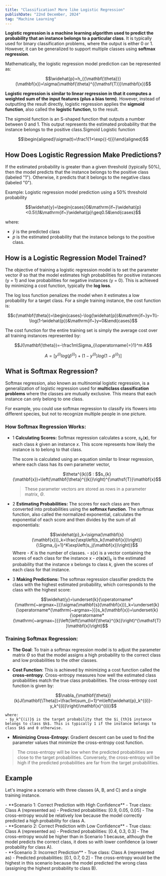 ```yaml
---
title: "Classification? More like Logistic Regression"
publishDate: "22nd December, 2024"
tag: "Machine Learning"
---
```


**Logistic regression is a machine learning algorithm used to predict the probability that an instance belongs to a particular class**. It is typically used for binary classification problems, where the output is either 0 or 1. However, it can be generalized to support multiple classes using **softmax regression**.

Mathematically, the logistic regression model prediction can be represented as:

<center className="p-12 py-10">$$\widehat{p}=h_{{\mathbf{\theta}}}(\mathbf{x})=\sigma(\mathbf{\theta}^{{\mathsf{T}}}\mathbf{x})$$</center>

**Logistic regression is similar to linear regression in that it computes a weighted sum of the input features (plus a bias term)**. However, instead of outputting the result directly, logistic regression applies the **sigmoid function**, also called the **logistic function**, to the result.

The sigmoid function is an S-shaped function that outputs a number between 0 and 1. This output represents the estimated probability that the instance belongs to the positive class.<Sidenote number={1}>Sigmoid Logistic function</Sidenote>

<center className="p-12 py-10">$$\begin{aligned}\sigma(t)=\frac1{1+\exp{(-t)}}\end{aligned}$$</center>

## How Does Logistic Regression Make Predictions?

If the estimated probability is greater than a given threshold (typically 50%), then the model predicts that the instance belongs to the positive class (labeled "1"). Otherwise, it predicts that it belongs to the negative class (labeled "0").

Example: Logistic regression model prediction using a 50% threshold probability

<center className="p-12 py-10">$$\widehat{y}=\begin{cases}0&\mathrm{if~}\widehat{p}<0.5\\1&\mathrm{if~}\widehat{p}\geq0.5&\end{cases}$$</center>

where:

- $\widehat{y}$ is the predicted class
- $p$ is the estimated probability that the instance belongs to the positive class.

## How is a Logistic Regression Model Trained?

The objective of training a logistic regression model is to set the parameter vector $\theta$ so that the model estimates high probabilities for positive instances (y = 1) and low probabilities for negative instances (y = 0). This is achieved by minimizing a cost function, typically the **log loss**.

The log loss function penalizes the model when it estimates a low probability for a target class. For a single training instance, the cost function is:

$$c(\mathbf{\theta})=\begin{cases}-\log(\widehat{p})&\mathrm{if~}y=1\\-\log(1-\widehat{p})&\mathrm{if~}y=0&\end{cases}$$

The cost function for the entire training set is simply the average cost over all training instances represented by:

$$J(\mathbf{\theta})=-\frac1m\Sigma_{i\operatorname{=}1}^m A$$

$$A = \left[y^{(i)}log{\left(\widehat{p}^{(i)}\right)}+ \left(1-y^{(i)}\right)log{\left(1-\widehat{p}^{(i)}\right)}\right]$$



## What is Softmax Regression?

Softmax regression, also known as multinomial logistic regression, is a generalization of logistic regression used for **multiclass classification problems** where the classes are mutually exclusive. This means that each instance can only belong to one class.

For example, you could use softmax regression to classify iris flowers into different species, but not to recognize multiple people in one picture.

### How Softmax Regression Works:

- 1 **Calculating Scores:** Softmax regression calculates a score, $s_{k}(\mathbf{x})$, for each class $k$ given an instance _x_. This score represents how likely the instance is to belong to that class. 

    The score is calculated using an equation similar to linear regression, where each class has its own parameter vector, 

    <center className="p-12 py-10">$\theta^{(k)}$ : $$s_{k}(\mathbf{x})=\left(\mathbf{\theta}^{(k)}\right)^{\mathsf{T}}\mathbf{x}$$</center>

    > These parameter vectors are stored as rows in a parameter matrix, _Θ_.

- 2 **Estimating Probabilities:** The scores for each class are then converted into probabilities using the **softmax function**. The softmax function, also called the normalized exponential, calculates the exponential of each score and then divides by the sum of all exponentials:

    $$\widehat{p}_k=\sigma(\mathbf{s}(\mathbf{x}))_k=\frac{\exp\left(s_k(\mathbf{x})\right)}{\Sigma_{j=1}^K\exp\left(s_j(\mathbf{x})\right)}$$
        Where
        - $K$ is the number of classes.
        - $s( x)$  is a vector containing the scores of each class for the instance x
        - $\left.\sigma(\mathbf{s}(\mathbf{x})\right)_k$ is the estimated probability that the instance x belongs to class $k$, given the scores of each class for that instance.
	
- 3 **Making Predictions:** The softmax regression classifier predicts the class with the highest estimated probability, which corresponds to the class with the highest score:

    <center className="p-12 py-10">$$\widehat{y}=\underset{k}{\operatorname*{\mathrm{~argmax~}}}\sigma(\mathbf{s}(\mathbf{x}))_k=\underset{k}{\operatorname*{\mathrm{~argmax~}}}s_k(\mathbf{x})=\underset{k}{\operatorname*{\mathrm{~argmax~}}}\left(\left(\mathbf{\theta}^{(k)}\right)^{\mathsf{T}}\mathbf{x}\right)$$</center>

### Training Softmax Regression:

- **The Goal**: To train a softmax regression model is to adjust the parameter matrix _Θ_ so that the model assigns a high probability to the correct class and low probabilities to the other classes.
    
- **Cost Function**: This is achieved by minimizing a cost function called the **cross-entropy**. Cross-entropy measures how well the estimated class probabilities match the true class probabilities. The cross-entropy cost function is given by:

<center className="p-12 py-10">$$\nabla_{\mathbf{\theta}}(k)J(\mathbf{\Theta})=\frac1m\sum_{i=1}^m\left(\widehat{p}_k^{(i)}-y_k^{(i)}\right)\mathbf{x}^{(i)}$$</center>

	where:
	- $y_k^{(i)}$ is the target probability that the $i_{th}$ instance belongs to class $k$. This is typically 1 if the instance belongs to class $k$ and 0 otherwise.

- **Minimizing Cross-Entropy:** Gradient descent can be used to find the parameter values that minimize the cross-entropy cost function.

> The cross-entropy will be low when the predicted probabilities are close to the target probabilities. Conversely, the cross-entropy will be high if the predicted probabilities are far from the target probabilities.

## Example

Let's imagine a scenario with three classes (A, B, and C) and a single training instance.

<div className="rounded-lg bg-zinc-500 pb-8">
- **Scenario 1: Correct Prediction with High Confidence**
    - True class: Class A (represented as)
    - Predicted probabilities: [0.9, 0.05, 0.05]
    - The cross-entropy would be relatively low because the model correctly predicted a high probability for class A.
</div>

<div className="rounded-lg bg-zinc-600">
- **Scenario 2: Correct Prediction with Low Confidence**
    - True class: Class A (represented as)
    - Predicted probabilities: [0.4, 0.3, 0.3]
    - The cross-entropy would be higher than in Scenario 1 because, although the model predicts the correct class, it does so with lower confidence (a lower probability for class A).
</div>

<div className="rounded-lg bg-zinc-700">
- **Scenario 3: Incorrect Prediction**
    - True class: Class A (represented as)
    - Predicted probabilities: [0.1, 0.7, 0.2]
    - The cross-entropy would be the highest in this scenario because the model predicted the wrong class (assigning the highest probability to class B).
</div>
